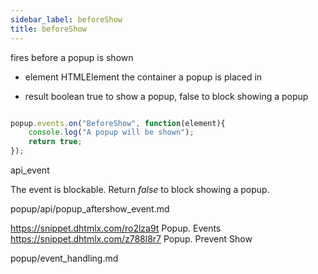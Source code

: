 ```yaml
---
sidebar_label: beforeShow
title: beforeShow
---
```



          


<Short>

fires before a popup is shown



</Short>



- element 		HTMLElement		 the container a popup is placed in


- result		boolean			true to show a popup, false to block showing a popup

~~~js

popup.events.on("BeforeShow", function(element){
    console.log("A popup will be shown");
    return true;
});


~~~
 api_event

<Descr>

The event is blockable. Return *false* to block showing a popup.


</Descr>



popup/api/popup_aftershow_event.md

 
https://snippet.dhtmlx.com/ro2lza9t	Popup. Events
https://snippet.dhtmlx.com/z788l8r7	Popup. Prevent Show

 popup/event_handling.md